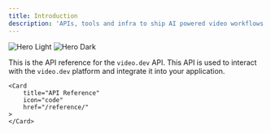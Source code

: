 ```yaml
---
title: Introduction
description: 'APIs, tools and infra to ship AI powered video workflows faster!'
---
```


<img
    className="block dark:hidden"
    src="/images/hero-light.svg"
    alt="Hero Light"
/>
<img
    className="hidden dark:block"
    src="/images/hero-dark.svg"
    alt="Hero Dark"
/>



This is the API reference for the `video.dev` API. This API is used to interact with the `video.dev` platform and integrate it into your application.


<CardGroup cols={3}>

    <Card
        title="API Reference"
        icon="code"
        href="/reference/"
    >
    </Card>

</CardGroup>

